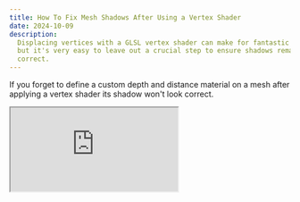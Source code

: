 ```yaml
---
title: How To Fix Mesh Shadows After Using a Vertex Shader
date: 2024-10-09
description:
  Displacing vertices with a GLSL vertex shader can make for fantastic results
  but it's very easy to leave out a crucial step to ensure shadows remain
  correct.
---
```


If you forget to define a custom depth and distance material on a mesh after
applying a vertex shader its shadow won't look correct.

<iframe
  className="my-10 h-96 w-full overflow-hidden focus:outline-none"
  src="https://codesandbox.io/embed/q7cc8g?view=preview&module=%2Fsrc%2Fcircle.tsx&hidenavigation=1"
  title="Shadows broken example"
/>

## Tools Needed For The Fix

- The same
  [GLSL vertex shader](https://developer.mozilla.org/en-US/docs/Games/Techniques/3D_on_the_web/GLSL_Shaders#vertex_shaders)
  used previously
- The
  [THREE-CustomShaderMaterial](https://github.com/FarazzShaikh/THREE-CustomShaderMaterial)
  library for Three.js which heavily reduces boilerplate code
- Custom [depth](https://threejs.org/docs/#api/en/materials/MeshDepthMaterial)
  and
  [distance](https://threejs.org/docs/#api/en/materials/MeshDistanceMaterial)
  materials

## Applying The Missing Materials

Depth and distance materials are used to create shadow maps for spot lights and
point lights respectively. The fix is a matter of adding custom ones to the mesh
using the same vertex shader used previously.

```diff
<mesh position={[0, 0.2, 3]} castShadow receiveShadow>
  <sphereGeometry args={[0.75, 100, 100]} />
  <CustomShaderMaterial
    baseMaterial={MeshStandardMaterial}
    vertexShader={vertexShader}
    color="red"
  />
+  <CustomShaderMaterial
+    attach="customDistanceMaterial"
+    baseMaterial={MeshDistanceMaterial}
+    vertexShader={vertexShader}
+  />
+  <CustomShaderMaterial
+    attach="customDepthMaterial"
+    baseMaterial={MeshDepthMaterial}
+    vertexShader={vertexShader}
+  />
</mesh>
```

<iframe
  className="my-10 h-96 w-full overflow-hidden focus:outline-none"
  src="https://codesandbox.io/embed/n3d67m?view=preview&module=%2Fsrc%2Fcircle.tsx&hidenavigation=1"
  title="Shadows fixed example"
/>

The shadow looks like a tear drop just like the mesh.
